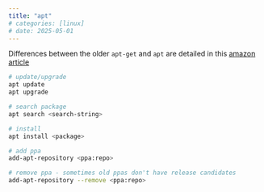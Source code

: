 ```yaml
---
title: "apt"
# categories: [linux]
# date: 2025-05-01
---
```


Differences between the older `apt-get` and `apt` are detailed in this [amazon article](https://aws.amazon.com/compare/the-difference-between-apt-and-apt-get/)

```bash
# update/upgrade
apt update
apt upgrade

# search package 
apt search <search-string>

# install
apt install <package>

# add ppa
add-apt-repository <ppa:repo>

# remove ppa - sometimes old ppas don't have release candidates
add-apt-repository --remove <ppa:repo>
```
